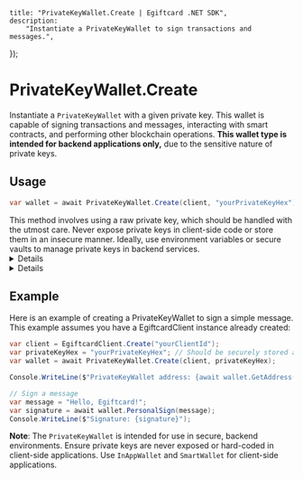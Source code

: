 
	title: "PrivateKeyWallet.Create | Egiftcard .NET SDK",
	description:
		"Instantiate a PrivateKeyWallet to sign transactions and messages.",
});

# PrivateKeyWallet.Create

Instantiate a `PrivateKeyWallet` with a given private key. This wallet is capable of signing transactions and messages, interacting with smart contracts, and performing other blockchain operations. **This wallet type is intended for backend applications only,** due to the sensitive nature of private keys.

## Usage

```csharp
var wallet = await PrivateKeyWallet.Create(client, "yourPrivateKeyHex");
```

<Callout variant="warning" title="Important">
	This method involves using a raw private key, which should be handled with the
	utmost care. Never expose private keys in client-side code or store them in an
	insecure manner. Ideally, use environment variables or secure vaults to manage
	private keys in backend services.
</Callout>

<Details summary="Parameters">

### client (required)

An instance of `EgiftcardClient`.

### privateKeyHex (required)

The private key of the wallet, provided as a hexadecimal `string`. This key grants full control over the wallet's funds and assets on the blockchain.

</Details>

<Details summary="Return Value">
PrivateKeyWallet

Returns an instance of `PrivateKeyWallet`, ready to sign transactions and messages with the provided private key.

</Details>

## Example

Here is an example of creating a PrivateKeyWallet to sign a simple message. This example assumes you have a EgiftcardClient instance already created:

```csharp
var client = EgiftcardClient.Create("yourClientId");
var privateKeyHex = "yourPrivateKeyHex"; // Should be securely stored and accessed
var wallet = await PrivateKeyWallet.Create(client, privateKeyHex);

Console.WriteLine($"PrivateKeyWallet address: {await wallet.GetAddress()}");

// Sign a message
var message = "Hello, Egiftcard!";
var signature = await wallet.PersonalSign(message);
Console.WriteLine($"Signature: {signature}");
```

**Note**: The `PrivateKeyWallet` is intended for use in secure, backend environments. Ensure private keys are never exposed or hard-coded in client-side applications. Use `InAppWallet` and `SmartWallet` for client-side applications.
